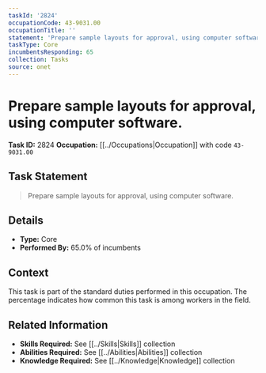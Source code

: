 ```yaml
---
taskId: '2824'
occupationCode: 43-9031.00
occupationTitle: ''
statement: 'Prepare sample layouts for approval, using computer software.'
taskType: Core
incumbentsResponding: 65
collection: Tasks
source: onet
---
```

# Prepare sample layouts for approval, using computer software.

**Task ID:** 2824
**Occupation:** [[../Occupations|Occupation]] with code `43-9031.00`

## Task Statement

> Prepare sample layouts for approval, using computer software.

## Details

- **Type:** Core
- **Performed By:** 65.0% of incumbents

## Context

This task is part of the standard duties performed in this occupation. The percentage indicates how common this task is among workers in the field.

## Related Information

- **Skills Required:** See [[../Skills|Skills]] collection
- **Abilities Required:** See [[../Abilities|Abilities]] collection
- **Knowledge Required:** See [[../Knowledge|Knowledge]] collection

